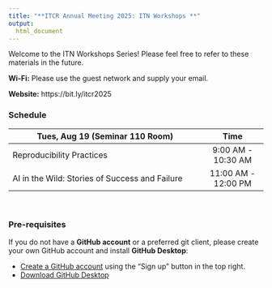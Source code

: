```yaml
---
title: "**ITCR Annual Meeting 2025: ITN Workshops **"
output:
  html_document
---
```


Welcome to the ITN Workshops Series! Please feel free to refer to these materials in the future.

**Wi-Fi:** Please use the guest network and supply your email.

**Website:** https://bit.ly/itcr2025

### **Schedule**


<div class = "myStyle" align = "center">

| Tues, Aug 19 (Seminar 110 Room)                                           | Time                   |  
|---------------------------------------------------------------------------|:----------------------:|
| Reproducibility Practices                                                 | 9:00 AM - 10:30 AM     |  
| AI in the Wild: Stories of Success and Failure                            | 11:00 AM - 12:00 PM    |  


</div>

<br>

### **Pre-requisites**

If you do not have a **GitHub account** or a preferred git client, please create your own GitHub account and install **GitHub Desktop**:

  * [Create a GitHub account](https://github.com/) using the "Sign up" button in the top right.
  * [Download GitHub Desktop](https://desktop.github.com/download/)
